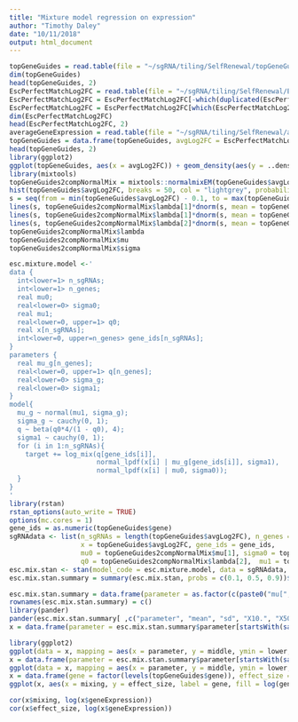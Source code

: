 ```yaml
---
title: "Mixture model regression on expression"
author: "Timothy Daley"
date: "10/11/2018"
output: html_document
---
```


```r
topGeneGuides = read.table(file = "~/sgRNA/tiling/SelfRenewal/topGeneGuides.txt", header = TRUE)
dim(topGeneGuides)
head(topGeneGuides, 2)
EscPerfectMatchLog2FC = read.table(file = "~/sgRNA/tiling/SelfRenewal/EscPerfectMatchLog2FC.txt", header = TRUE)
EscPerfectMatchLog2FC = EscPerfectMatchLog2FC[-which(duplicated(EscPerfectMatchLog2FC$guide)), ]
EscPerfectMatchLog2FC = EscPerfectMatchLog2FC[which(EscPerfectMatchLog2FC$gene %in% topGeneGuides$gene & EscPerfectMatchLog2FC$guide %in% topGeneGuides$guide), ]
dim(EscPerfectMatchLog2FC)
head(EscPerfectMatchLog2FC, 2)
averageGeneExpression = read.table(file = "~/sgRNA/tiling/SelfRenewal/averageGeneExpression.txt", header = TRUE)
topGeneGuides = data.frame(topGeneGuides, avgLog2FC = EscPerfectMatchLog2FC$SelfRenewalAvgLog2FC[match(topGeneGuides$guide, EscPerfectMatchLog2FC$guide)], EscE14GeneExpression = averageGeneExpression$avgTPM[match(topGeneGuides$gene, averageGeneExpression$gene)])
head(topGeneGuides, 2)
library(ggplot2)
ggplot(topGeneGuides, aes(x = avgLog2FC)) + geom_density(aes(y = ..density..)) + theme_bw() + theme(panel.grid.major = element_blank(), panel.grid.minor = element_blank(), axis.line = element_line(colour = "black"))
library(mixtools)
topGeneGuides2compNormalMix = mixtools::normalmixEM(topGeneGuides$avgLog2FC, k = 2, mu = c(0, 10))
hist(topGeneGuides$avgLog2FC, breaks = 50, col = "lightgrey", probability = TRUE)
s = seq(from = min(topGeneGuides$avgLog2FC) - 0.1, to = max(topGeneGuides$avgLog2FC) + 0.1, length = 1001)
lines(s, topGeneGuides2compNormalMix$lambda[1]*dnorm(s, mean = topGeneGuides2compNormalMix$mu[1], sd = topGeneGuides2compNormalMix$sigma[1]) + topGeneGuides2compNormalMix$lambda[2]*dnorm(s, mean = topGeneGuides2compNormalMix$mu[2], sd = topGeneGuides2compNormalMix$sigma[2]), col = "darkviolet", lwd = 2)
lines(s, topGeneGuides2compNormalMix$lambda[1]*dnorm(s, mean = topGeneGuides2compNormalMix$mu[1], sd = topGeneGuides2compNormalMix$sigma[1]), col = "red", lwd = 2)
lines(s, topGeneGuides2compNormalMix$lambda[2]*dnorm(s, mean = topGeneGuides2compNormalMix$mu[2], sd = topGeneGuides2compNormalMix$sigma[2]), col = "deepskyblue", lwd = 2)
topGeneGuides2compNormalMix$lambda
topGeneGuides2compNormalMix$mu
topGeneGuides2compNormalMix$sigma
```

```r
esc.mixture.model <-'
data {
  int<lower=1> n_sgRNAs;
  int<lower=1> n_genes;
  real mu0;
  real<lower=0> sigma0;
  real mu1;
  real<lower=0, upper=1> q0;
  real x[n_sgRNAs];
  int<lower=0, upper=n_genes> gene_ids[n_sgRNAs];
}
parameters {
  real mu_g[n_genes];
  real<lower=0, upper=1> q[n_genes];
  real<lower=0> sigma_g;
  real<lower=0> sigma1;
}
model{
  mu_g ~ normal(mu1, sigma_g);
  sigma_g ~ cauchy(0, 1);
  q ~ beta(q0*4/(1 - q0), 4);
  sigma1 ~ cauchy(0, 1);
  for (i in 1:n_sgRNAs){
    target += log_mix(q[gene_ids[i]], 
                      normal_lpdf(x[i] | mu_g[gene_ids[i]], sigma1), 
                      normal_lpdf(x[i] | mu0, sigma0)); 
  }
}
'
library(rstan)
rstan_options(auto_write = TRUE)
options(mc.cores = 1)
gene_ids = as.numeric(topGeneGuides$gene)
sgRNAdata <- list(n_sgRNAs = length(topGeneGuides$avgLog2FC), n_genes = max(gene_ids), 
                  x = topGeneGuides$avgLog2FC, gene_ids = gene_ids,
                  mu0 = topGeneGuides2compNormalMix$mu[1], sigma0 = topGeneGuides2compNormalMix$sigma[1],
                  q0 = topGeneGuides2compNormalMix$lambda[2],  mu1 = topGeneGuides2compNormalMix$mu[2]);
esc.mix.stan <- stan(model_code = esc.mixture.model, data = sgRNAdata, chains = 4, iter = 4000);
esc.mix.stan.summary = summary(esc.mix.stan, probs = c(0.1, 0.5, 0.9))$summary
```

```r
esc.mix.stan.summary = data.frame(parameter = as.factor(c(paste0("mu[", levels(topGeneGuides$gene), "]"), paste0("q[", levels(topGeneGuides$gene), "]"), "sigma_g", "sigma1", "lp__")), esc.mix.stan.summary)
rownames(esc.mix.stan.summary) = c()
library(pander)
pander(esc.mix.stan.summary[ ,c("parameter", "mean", "sd", "X10.", "X50.", "X90.", "Rhat")])
x = data.frame(parameter = esc.mix.stan.summary$parameter[startsWith(sapply(esc.mix.stan.summary$parameter, toString), "q")], middle = esc.mix.stan.summary$X50.[startsWith(sapply(esc.mix.stan.summary$parameter, toString), "q")], lower = esc.mix.stan.summary$X10.[startsWith(sapply(esc.mix.stan.summary$parameter, toString), "q")], upper = esc.mix.stan.summary$X90.[startsWith(sapply(esc.mix.stan.summary$parameter, toString), "q")])
```
```r
library(ggplot2)
ggplot(data = x, mapping = aes(x = parameter, y = middle, ymin = lower, ymax = upper)) + geom_linerange() + geom_point(size = 2) + scale_y_discrete() + labs(y = "95% credible interval", x = " mixture parameters") +  theme(panel.grid = element_blank()) + geom_hline(yintercept = 0.33, colour = "white") + coord_flip() 
x = data.frame(parameter = esc.mix.stan.summary$parameter[startsWith(sapply(esc.mix.stan.summary$parameter, toString), "mu")], middle = esc.mix.stan.summary$X50.[startsWith(sapply(esc.mix.stan.summary$parameter, toString), "mu")], lower = esc.mix.stan.summary$X10.[startsWith(sapply(esc.mix.stan.summary$parameter, toString), "mu")], upper = esc.mix.stan.summary$X90.[startsWith(sapply(esc.mix.stan.summary$parameter, toString), "mu")])
ggplot(data = x, mapping = aes(x = parameter, y = middle, ymin = lower, ymax = upper)) + geom_linerange() +  geom_point(size = 2) + scale_y_discrete() + labs(y = "80% credible interval", x = "effect sizes") +  theme(panel.grid = element_blank()) + geom_hline(yintercept = 1.5, colour = "white") + coord_flip() + ylim(1, 11)
x = data.frame(gene = factor(levels(topGeneGuides$gene)), effect_size = esc.mix.stan.summary$X50.[startsWith(sapply(esc.mix.stan.summary$parameter, toString), "mu")], mixing = esc.mix.stan.summary$X50.[startsWith(sapply(esc.mix.stan.summary$parameter, toString), "q")], geneExpression = averageGeneExpression$avgTPM[match(levels(topGeneGuides$gene), averageGeneExpression$gene)])
ggplot(x, aes(x = mixing, y = effect_size, label = gene, fill = log(geneExpression))) + geom_point() + theme(panel.grid = element_blank()) + geom_label() + scale_fill_gradient2(low = "blue", high = "red", mid = "white", midpoint = 0)
```

```r
cor(x$mixing, log(x$geneExpression))
cor(x$effect_size, log(x$geneExpression))
```

```r

```